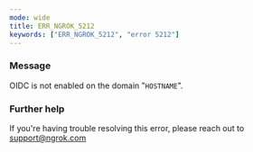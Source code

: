 ```yaml
---
mode: wide
title: ERR_NGROK_5212
keywords: ["ERR_NGROK_5212", "error 5212"]
---
```


### Message

OIDC is not enabled on the domain "`HOSTNAME`".

### Further help

If you're having trouble resolving this error, please reach out to [support@ngrok.com](mailto:support@ngrok.com?subject=Help%20with%20ERR_NGROK_5212)
